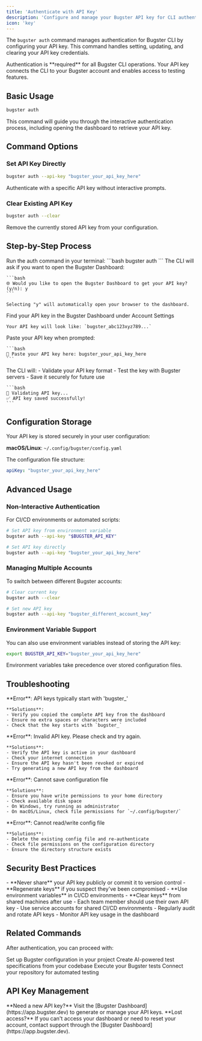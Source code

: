```yaml
---
title: 'Authenticate with API Key'
description: 'Configure and manage your Bugster API key for CLI authentication'
icon: 'key'
---
```


The `bugster auth` command manages authentication for Bugster CLI by configuring your API key. This command handles setting, updating, and clearing your API key credentials.

<Note>
  Authentication is **required** for all Bugster CLI operations. Your API key connects the CLI to your Bugster account and enables access to testing features.
</Note>

## Basic Usage

```bash
bugster auth
```

This command will guide you through the interactive authentication process, including opening the dashboard to retrieve your API key.

## Command Options

### Set API Key Directly

```bash
bugster auth --api-key "bugster_your_api_key_here"
```

Authenticate with a specific API key without interactive prompts.

### Clear Existing API Key

```bash
bugster auth --clear
```

Remove the currently stored API key from your configuration.

## Step-by-Step Process

<Steps>
  <Step title="Start Authentication">
    Run the auth command in your terminal:
    ```bash
    bugster auth
    ```
  </Step>
  
  <Step title="Open Dashboard (Optional)">
    The CLI will ask if you want to open the Bugster Dashboard:
    
    ```bash
    🌐 Would you like to open the Bugster Dashboard to get your API key? (y/n): y
    ```
    
    Selecting "y" will automatically open your browser to the dashboard.
  </Step>
  
  <Step title="Retrieve API Key">
    <Card title="Get Your API Key" icon="key" href="https://app.bugster.dev">
      Find your API key in the Bugster Dashboard under Account Settings
    </Card>
    
    Your API key will look like: `bugster_abc123xyz789...`
  </Step>
  
  <Step title="Enter API Key">
    Paste your API key when prompted:
    
    ```bash
    🔑 Paste your API key here: bugster_your_api_key_here
    ```
  </Step>
  
  <Step title="Validation & Storage">
    The CLI will:
    - Validate your API key format
    - Test the key with Bugster servers
    - Save it securely for future use
    
    ```bash
    🔄 Validating API key...
    ✅ API key saved successfully!
    ```
  </Step>
</Steps>

## Configuration Storage

Your API key is stored securely in your user configuration:

**macOS/Linux**: `~/.config/bugster/config.yaml`

The configuration file structure:
```yaml
apiKey: "bugster_your_api_key_here"
```

## Advanced Usage

### Non-Interactive Authentication

For CI/CD environments or automated scripts:

```bash
# Set API key from environment variable
bugster auth --api-key "$BUGSTER_API_KEY"

# Set API key directly
bugster auth --api-key "bugster_your_api_key_here"
```

### Managing Multiple Accounts

To switch between different Bugster accounts:

```bash
# Clear current key
bugster auth --clear

# Set new API key
bugster auth --api-key "bugster_different_account_key"
```

### Environment Variable Support

You can also use environment variables instead of storing the API key:

```bash
export BUGSTER_API_KEY="bugster_your_api_key_here"
```

<Note>
  Environment variables take precedence over stored configuration files.
</Note>

## Troubleshooting

<AccordionGroup>
  <Accordion title="Invalid API Key Format">
    **Error**: API keys typically start with 'bugster_'
    
    **Solutions**:
    - Verify you copied the complete API key from the dashboard
    - Ensure no extra spaces or characters were included
    - Check that the key starts with `bugster_`
  </Accordion>
  
  <Accordion title="API Key Validation Failed">
    **Error**: Invalid API key. Please check and try again.
    
    **Solutions**:
    - Verify the API key is active in your dashboard
    - Check your internet connection
    - Ensure the API key hasn't been revoked or expired
    - Try generating a new API key from the dashboard
  </Accordion>
  
  <Accordion title="Permission Denied">
    **Error**: Cannot save configuration file
    
    **Solutions**:
    - Ensure you have write permissions to your home directory
    - Check available disk space
    - On Windows, try running as administrator
    - On macOS/Linux, check file permissions for `~/.config/bugster/`
  </Accordion>
  
  <Accordion title="Configuration File Issues">
    **Error**: Cannot read/write config file
    
    **Solutions**:
    - Delete the existing config file and re-authenticate
    - Check file permissions on the configuration directory
    - Ensure the directory structure exists
  </Accordion>
</AccordionGroup>

## Security Best Practices

<AccordionGroup>
  <Accordion title="API Key Security" icon="shield">
    - **Never share** your API key publicly or commit it to version control
    - **Regenerate keys** if you suspect they've been compromised
    - **Use environment variables** in CI/CD environments
    - **Clear keys** from shared machines after use
  </Accordion>
  
  <Accordion title="Team Environments" icon="users">
    - Each team member should use their own API key
    - Use service accounts for shared CI/CD environments
    - Regularly audit and rotate API keys
    - Monitor API key usage in the dashboard
  </Accordion>
</AccordionGroup>

## Related Commands

After authentication, you can proceed with:

<CardGroup cols={2}>
  <Card title="Initialize Project" icon="fingerprint" href="/commands/init">
    Set up Bugster configuration in your project
  </Card>
  
  <Card title="Generate Tests" icon="wand-magic-sparkles" href="/commands/generate">
    Create AI-powered test specifications from your codebase
  </Card>
  
  <Card title="Run Tests" icon="play" href="/commands/run">
    Execute your Bugster tests
  </Card>
  
  <Card title="GitHub Integration" icon="github" href="/integrations/github">
    Connect your repository for automated testing
  </Card>
</CardGroup>

## API Key Management

<Info>
  **Need a new API key?** Visit the [Bugster Dashboard](https://app.bugster.dev) to generate or manage your API keys.
</Info>

<Warning>
  **Lost access?** If you can't access your dashboard or need to reset your account, contact support through the [Bugster Dashboard](https://app.bugster.dev).
</Warning>